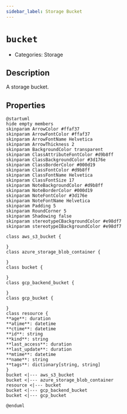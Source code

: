 ```yaml
---
sidebar_label: Storage Bucket
---
```


# `bucket`

- Categories: Storage

## Description

A storage bucket.

## Properties

<ZoomPanPinch>

```kroki imgType="plantuml" imgAlt="Diagram of Storage Bucket data model"
@startuml
hide empty members
skinparam ArrowColor #ffaf37
skinparam ArrowFontColor #ffaf37
skinparam ArrowFontName Helvetica
skinparam ArrowThickness 2
skinparam BackgroundColor transparent
skinparam ClassAttributeFontColor #d9b8ff
skinparam ClassBackgroundColor #3d176e
skinparam ClassBorderColor #000d19
skinparam ClassFontColor #d9b8ff
skinparam ClassFontName Helvetica
skinparam ClassFontSize 17
skinparam NoteBackgroundColor #d9b8ff
skinparam NoteBorderColor #000d19
skinparam NoteFontColor #3d176e
skinparam NoteFontName Helvetica
skinparam Padding 5
skinparam RoundCorner 5
skinparam Shadowing false
skinparam stereotypeCBackgroundColor #e98df7
skinparam stereotypeIBackgroundColor #e98df7

class aws_s3_bucket {

}
class azure_storage_blob_container {

}
class bucket {

}
class gcp_backend_bucket {

}
class gcp_bucket {

}
class resource {
**age**: duration
**atime**: datetime
**ctime**: datetime
**id**: string
**kind**: string
**last_access**: duration
**last_update**: duration
**mtime**: datetime
**name**: string
**tags**: dictionary[string, string]
}
bucket <|--- aws_s3_bucket
bucket <|--- azure_storage_blob_container
resource <|--- bucket
bucket <|--- gcp_backend_bucket
bucket <|--- gcp_bucket

@enduml
```

</ZoomPanPinch>
